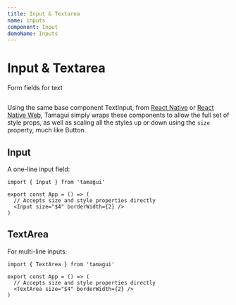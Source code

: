 ```yaml
---
title: Input & Textarea
name: inputs
component: Input
demoName: Inputs
---
```


# Input & Textarea

<Description>Form fields for text</Description>

<HeroContainer demoMultiple>
  <InputsDemo />
</HeroContainer>

```tsx hero template=Inputs

```

Using the same base component TextInput, from [React Native](https://reactnative.dev/docs/textinput) or [React Native Web](https://necolas.github.io/react-native-web/docs/text-input/), Tamagui simply wraps these components to allow the full set of style props, as well as scaling all the styles up or down using the `size` property, much like Button.

## Input

A one-line input field:

```tsx
import { Input } from 'tamagui'

export const App = () => (
  // Accepts size and style properties directly
  <Input size="$4" borderWidth={2} />
)
```

## TextArea

For multi-line inputs:

```tsx
import { TextArea } from 'tamagui'

export const App = () => (
  // Accepts size and style properties directly
  <TextArea size="$4" borderWidth={2} />
)
```

